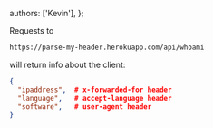   authors: ['Kevin'],
};

Requests to

```bash
https://parse-my-header.herokuapp.com/api/whoami
```

will return info about the client:

```json
{
  "ipaddress",  # x-forwarded-for header
  "language",   # accept-language header
  "software",   # user-agent header
}
```
